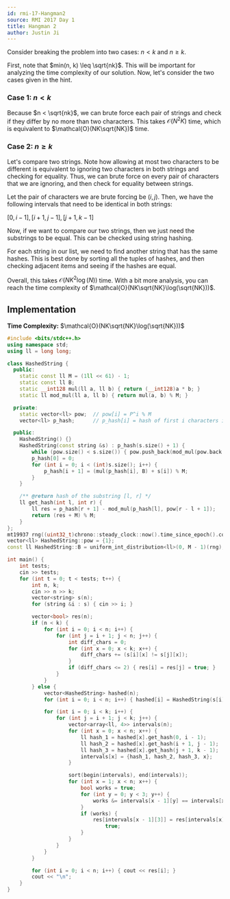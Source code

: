 ```yaml
---
id: rmi-17-Hangman2
source: RMI 2017 Day 1
title: Hangman 2
author: Justin Ji
---
```


<Spoiler title = "Hint">

Consider breaking the problem into two cases: $n < k$ and $n \geq k$.

</Spoiler>

<Spoiler title = "Explanation">

First, note that $min(n, k) \leq \sqrt{nk}$. This will be important for
analyzing the time complexity of our solution. Now, let's consider the two
cases given in the hint.

### Case 1: $n < k$
Because $n < \sqrt{nk}$, we can brute force each pair of strings and check if
they differ by no more than two characters. This takes $\mathcal{O}(N^2K)$ time,
which is equivalent to $\mathcal{O}(NK\sqrt{NK})$ time.

### Case 2: $n \geq k$
Let's compare two strings. Note how allowing at most two characters to be
different is equivalent to ignoring two characters in both strings and checking
for equality. Thus, we can brute force on every pair of characters that we are
ignoring, and then check for equality between strings.

Let the pair of characters we are brute forcing be $(i, j)$. Then,
we have the following intervals that need to be identical in both strings:

$[0, i - 1], [i + 1, j - 1], [j + 1, k - 1]$

Now, if we want to compare our two strings, then we just need the substrings to
be equal. This can be checked using string hashing.

For each string in our list, we need to find another string that has the same
hashes. This is best done by sorting all the tuples of hashes, and then checking
adjacent items and seeing if the hashes are equal.

Overall, this takes $\mathcal{O}(NK^2\log({N}))$ time. With a bit more analysis,
you can reach the time complexity of $\mathcal{O}(NK\sqrt{NK}\log(\sqrt{NK}))$.

## Implementation

**Time Complexity:** $\mathcal{O}(NK\sqrt{NK}\log(\sqrt{NK}))$

<LanguageSection>
<CPPSection>

```cpp
#include <bits/stdc++.h>
using namespace std;
using ll = long long;

class HashedString {
  public:
	static const ll M = (1ll << 61) - 1;
	static const ll B;
	static __int128 mul(ll a, ll b) { return (__int128)a * b; }
	static ll mod_mul(ll a, ll b) { return mul(a, b) % M; }

  private:
	static vector<ll> pow;  // pow[i] = P^i % M
	vector<ll> p_hash;      // p_hash[i] = hash of first i characters in string

  public:
	HashedString() {}
	HashedString(const string &s) : p_hash(s.size() + 1) {
		while (pow.size() < s.size()) { pow.push_back(mod_mul(pow.back(), B)); }
		p_hash[0] = 0;
		for (int i = 0; i < (int)s.size(); i++) {
			p_hash[i + 1] = (mul(p_hash[i], B) + s[i]) % M;
		}
	}

	/** @return hash of the substring [l, r] */
	ll get_hash(int l, int r) {
		ll res = p_hash[r + 1] - mod_mul(p_hash[l], pow[r - l + 1]);
		return (res + M) % M;
	}
};
mt19937 rng((uint32_t)chrono::steady_clock::now().time_since_epoch().count());
vector<ll> HashedString::pow = {1};
const ll HashedString::B = uniform_int_distribution<ll>(0, M - 1)(rng);

int main() {
	int tests;
	cin >> tests;
	for (int t = 0; t < tests; t++) {
		int n, k;
		cin >> n >> k;
		vector<string> s(n);
		for (string &i : s) { cin >> i; }

		vector<bool> res(n);
		if (n < k) {
			for (int i = 0; i < n; i++) {
				for (int j = i + 1; j < n; j++) {
					int diff_chars = 0;
					for (int x = 0; x < k; x++) {
						diff_chars += (s[i][x] != s[j][x]);
					}
					if (diff_chars <= 2) { res[i] = res[j] = true; }
				}
			}
		} else {
			vector<HashedString> hashed(n);
			for (int i = 0; i < n; i++) { hashed[i] = HashedString(s[i]); }

			for (int i = 0; i < k; i++) {
				for (int j = i + 1; j < k; j++) {
					vector<array<ll, 4>> intervals(n);
					for (int x = 0; x < n; x++) {
						ll hash_1 = hashed[x].get_hash(0, i - 1);
						ll hash_2 = hashed[x].get_hash(i + 1, j - 1);
						ll hash_3 = hashed[x].get_hash(j + 1, k - 1);
						intervals[x] = {hash_1, hash_2, hash_3, x};
					}

					sort(begin(intervals), end(intervals));
					for (int x = 1; x < n; x++) {
						bool works = true;
						for (int y = 0; y < 3; y++) {
							works &= intervals[x - 1][y] == intervals[x][y];
						}
						if (works) {
							res[intervals[x - 1][3]] = res[intervals[x][3]] =
							    true;
						}
					}
				}
			}
		}

		for (int i = 0; i < n; i++) { cout << res[i]; }
		cout << "\n";
	}
}
```

</CPPSection>
</LanguageSection>

</Spoiler>
